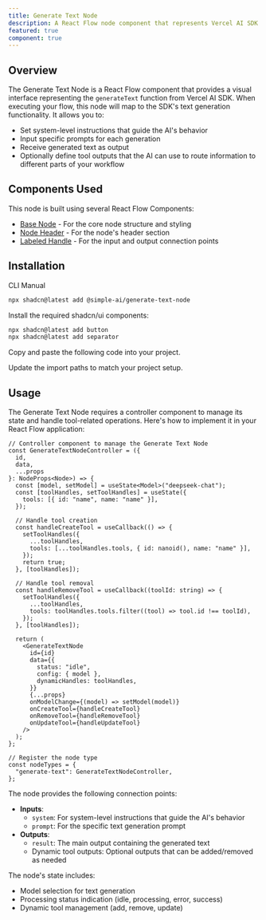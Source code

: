 ```yaml
---
title: Generate Text Node
description: A React Flow node component that represents Vercel AI SDK's text generation capabilities, featuring system instructions, prompts, and optional tool outputs
featured: true
component: true
---
```


<ComponentPreview name="generate-text-node-demo" description="An example of a Generate Text node with model selection and dynamic tool outputs" componentContainerClassName="p-0" />

## Overview

The Generate Text Node is a React Flow component that provides a visual interface representing the `generateText` function from Vercel AI SDK. When executing your flow, this node will map to the SDK's text generation functionality. It allows you to:

- Set system-level instructions that guide the AI's behavior
- Input specific prompts for each generation
- Receive generated text as output
- Optionally define tool outputs that the AI can use to route information to different parts of your workflow

## Components Used

This node is built using several React Flow Components:
- [Base Node](https://reactflow.dev/components/nodes/base-node) - For the core node structure and styling
- [Node Header](https://reactflow.dev/components/nodes/node-header) - For the node's header section
- [Labeled Handle](https://reactflow.dev/components/handles/labeled-handle) - For the input and output connection points

## Installation

<Tabs defaultValue="cli">

<TabsList>
  <TabsTrigger value="cli">CLI</TabsTrigger>
  <TabsTrigger value="manual">Manual</TabsTrigger>
</TabsList>

<TabsContent value="cli">

```bash
npx shadcn@latest add @simple-ai/generate-text-node
```

</TabsContent>

<TabsContent value="manual">

<Steps>

<Step>Install the required shadcn/ui components:</Step>

```bash
npx shadcn@latest add button
npx shadcn@latest add separator
```

<Step>Copy and paste the following code into your project.</Step>

<ComponentSource name="generate-text-node" />

<Step>Update the import paths to match your project setup.</Step>

</Steps>

</TabsContent>

</Tabs>

## Usage

The Generate Text Node requires a controller component to manage its state and handle tool-related operations. Here's how to implement it in your React Flow application:

```tsx
// Controller component to manage the Generate Text Node
const GenerateTextNodeController = ({
  id,
  data,
  ...props
}: NodeProps<Node>) => {
  const [model, setModel] = useState<Model>("deepseek-chat");
  const [toolHandles, setToolHandles] = useState({
    tools: [{ id: "name", name: "name" }],
  });

  // Handle tool creation
  const handleCreateTool = useCallback(() => {
    setToolHandles({
      ...toolHandles,
      tools: [...toolHandles.tools, { id: nanoid(), name: "name" }],
    });
    return true;
  }, [toolHandles]);

  // Handle tool removal
  const handleRemoveTool = useCallback((toolId: string) => {
    setToolHandles({
      ...toolHandles,
      tools: toolHandles.tools.filter((tool) => tool.id !== toolId),
    });
  }, [toolHandles]);

  return (
    <GenerateTextNode
      id={id}
      data={{
        status: "idle",
        config: { model },
        dynamicHandles: toolHandles,
      }}
      {...props}
      onModelChange={(model) => setModel(model)}
      onCreateTool={handleCreateTool}
      onRemoveTool={handleRemoveTool}
      onUpdateTool={handleUpdateTool}
    />
  );
};

// Register the node type
const nodeTypes = {
  "generate-text": GenerateTextNodeController,
};
```

The node provides the following connection points:

- **Inputs**:
  - `system`: For system-level instructions that guide the AI's behavior
  - `prompt`: For the specific text generation prompt
- **Outputs**:
  - `result`: The main output containing the generated text
  - Dynamic tool outputs: Optional outputs that can be added/removed as needed

The node's state includes:
- Model selection for text generation
- Processing status indication (idle, processing, error, success)
- Dynamic tool management (add, remove, update)
